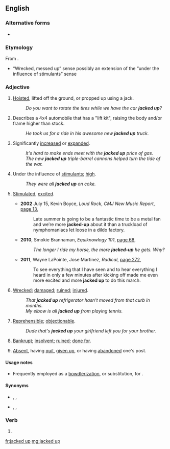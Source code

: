 {{also|jack up}}
==English==

===Alternative forms===
* {{l|en|jacked-up}}

===Etymology===
From {{m|en|jack||raise with a jack}}.
* “Wrecked, messed up” sense possibly an extension of the “under the influence of stimulants” sense

===Adjective===
{{en-adj}}

# [[hoist|Hoisted]], lifted off the ground, or propped up using a jack.
#: ''Do you want to rotate the tires while we have the car '''jacked up'''?''
# {{lb|en|slang|automotive}} Describes a 4x4 automobile that has a "lift kit", raising the body and/or frame higher than stock.
#: ''He took us for a ride in his awesome new '''jacked up''' truck.''
# {{lb|en|informal}} Significantly [[increased]] or [[expanded]].
#: ''It's hard to make ends meet with the '''jacked up''' price of gas.''
#: ''The new '''jacked up''' triple-barrel cannons helped turn the tide of the war.''
# {{lb|en|slang}} Under the influence of [[stimulant]]s; [[high]].
#: ''They were all '''jacked up''' on coke.''
# {{lb|en|slang}} [[stimulated|Stimulated]], [[excited]].
#* '''2002''' July 15, Kevin Boyce, ''Loud Rock'', ''CMJ New Music Report'', [http://books.google.com.au/books?id=hYRXLumVhOcC&pg=PA10-IA3&dq=%22more|most+jacked+up%22+-intitle:%22%22+-inauthor:%22%22&hl=en&sa=X&ei=PrCOT66SNIOjiAej4N3gDA&redir_esc=y#v=onepage&q=%22more|most%20jacked%20up%22%20-intitle%3A%22%22%20-inauthor%3A%22%22&f=false page 13],
#*: Late summer is going to be a fantastic time to be a metal fan and we′re more '''jacked-up''' about it than a truckload of nymphomaniacs let loose in a dildo factory.
#* '''2010''', Smokie Brannaman, ''Equiknowlogy 101'', [http://books.google.com.au/books?id=de7l1FTo2BUC&pg=PA68&dq=%22more|most+jacked+up%22+-intitle:%22%22+-inauthor:%22%22&hl=en&sa=X&ei=PrCOT66SNIOjiAej4N3gDA&redir_esc=y#v=onepage&q=%22more|most%20jacked%20up%22%20-intitle%3A%22%22%20-inauthor%3A%22%22&f=false page 68],
#*: ''The longer I ride my horse, the more '''jacked-up''' he gets. Why?''
#* '''2011''', Wayne LaPointe, Jose Martinez, ''Radical'', [http://books.google.com.au/books?id=_ARkq9Y5G0cC&pg=PA272&dq=%22more|most+jacked+up%22+-intitle:%22%22+-inauthor:%22%22&hl=en&sa=X&ei=PrCOT66SNIOjiAej4N3gDA&redir_esc=y#v=onepage&q=%22more|most%20jacked%20up%22%20-intitle%3A%22%22%20-inauthor%3A%22%22&f=false page 272],
#*: To see everything that I have seen and to hear everything I heard in only a few minutes after kicking off made me even more excited and more '''jacked up''' to do this march.
# {{lb|en|slang}} [[wrecked|Wrecked]]; [[damaged]]; [[ruined]]; [[injured]].
#: ''That '''jacked up''' refrigerator hasn't moved from that curb in months.''
#: ''My elbow is all '''jacked up''' from playing tennis.''
# {{lb|en|slang}} [[reprehensible|Reprehensible]]; [[objectionable]].
#: ''Dude that's '''jacked up''' your girlfriend left you for your brother.''
# {{lb|en|obsolete|dialect|West England|and|Australia}} [[bankrupt|Bankrupt]]; [[insolvent]]; [[ruined]]; [[done for]].
# {{lb|en|obsolete|dialect|West England|and|Australia}} [[absent|Absent]], having [[quit]], [[give up|given up]], or having [[abandon]]ed one's post.

====Usage notes====
* Frequently employed as a [[bowdlerization]], or substitution, for {{m|en|fucked up}}.

====Synonyms====
* {{sense|wrecked, damaged}} {{l|en|screwed up}}, {{l|en|messed up}}, {{l|en|fucked up}}
* {{sense|reprehensible, objectionable}} {{l|en|screwed up}}, {{l|en|messed up}}, {{l|en|fucked up}}

===Verb===
{{head|en|verb}}

# {{en-past of|jack up}}

[[fr:jacked up]]
[[mg:jacked up]]